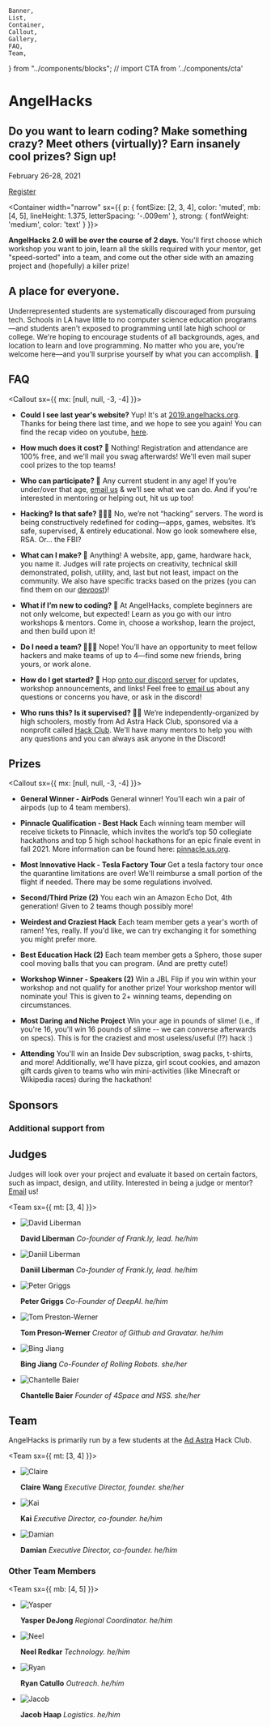 	Banner,
	List,
	Container,
	Callout,
	Gallery,
	FAQ,
	Team,
} from "../components/blocks";
// import CTA from '../components/cta'

<Banner>


# AngelHacks

## Do you want to learn coding? Make something crazy? Meet others (virtually)? Earn insanely cool prizes? Sign up!

February 26-28, 2021

[Register](https://www.angelhacks.org/register)

</Banner>


<Container
width="narrow"
sx={{
    p: {
      fontSize: [2, 3, 4],
      color: 'muted',
      mb: [4, 5],
      lineHeight: 1.375,
      letterSpacing: '-.009em'
    },
    strong: {
      fontWeight: 'medium',
      color: 'text'
    }
  }}>


**AngelHacks 2.0 will be over the course of 2 days.**
You'll first choose which workshop you want to join, learn all the skills required with your mentor, get "speed-sorted" into a team, and come out the other side with an amazing project and (hopefully) a killer prize!

</Container>


<Gallery>


<Photo
	showAlt
	alt="Sticker Exchange!"
	src="https://angelhacks.org/static/venue/stickexchange.jpg"
/>
<Photo
	showAlt
	alt="Students build projects in groups"
	src="https://lh3.googleusercontent.com/OhKms3fdlopgcSVkKfzzwWyTR9iehbYTV53hU3gNBACz9GCodbyFLRYrNecnJ0R2SkutT-wZbTWCljW7E20CD9XCYek4A_oV06UA5NFZQDeIYsUJ-53ZAC7Yno5D7wu5Fald13yXn1gKcpJWx0d0eZkQx52-6Hh8Ffb8kyfaF1E7f53EAl01Lo30q1BeIFT-JOkBjmXh3VTRfCPcvDF4AUsWwjdKkKM17Yw0BZE0VKIherAXXiwpj_EeZXs9ZEWORzXqxggW_v_wylzlmPchUEBaaMEqAGYuVGzNiBpLdXNrws7P1R8rQKAmeTSQ_JkZLuONP9-IPcczxvGoiHzK_pjr1qJGwJcn4VAawFnXDDEr7Qf89xmVwUFXhQhlpBMD0ZjSdiXySMxs5v14-dBDVbW3HKntxagquQ7ZBV9TIm__r9pHpMKwDhMFKqGQvs7uQeij3DhrZyPNf2c4pCZ2kZu3MtGmJSrCWitdWpzAHRBeW6FzdQ0TTwpjqPj7UEKia1P8VZNmwZ3acz6sFsD-tm7j7761KJyTMtxemxpgO1PkewAs7GSySrU2icAmXf3eXqtdhoRe670xUKszTkM750-uNpWFRdsyj1Lg70cgpC3oqb73JEg7H3EiVVnLLKsZ1g5Z8fGYk0BYuTEX4cWE87AQXx7g6M6Tbjdxh-eXtKvGLdQpwWDyP6S3SViPPKCMCLRCNdOEWzxeaVZMYutoGAnZwwvJ2vQtlAPTc1lDQUbpTBSqKQ=w1910-h1432-no"
/>

<Box variant="card">


## A place for everyone.

Underrepresented students are systematically discouraged from pursuing tech. Schools in LA have little to no computer science education programs—and students aren't exposed to programming until late high school or college. We're hoping to encourage students of all backgrounds, ages, and location to learn and love programming. No matter who you are, you’re welcome here—and you’ll surprise yourself by what you can accomplish. 💛

</Box>


<Photo
	showAlt
	alt="Student's presented their ideas to the crowd"
	src="https://lh3.googleusercontent.com/zofpd6vj_x_W0gcp1QELEMcOdBbS5vaeb1E3-rbMogsqzo57HMJ0o63vlyA7Q9I5N6F94wHuK7I8JJYRShajPd56XZyclGZQWsUAOUGn-76JiYEfDf_DEgo_wMCn2tp5IwmkOc4bYpXcEJTlBuVf1qBjvxL3e8bmQNvUV6NLIYFqudfHISiHR1K8ssaTBtB3l48dSxND6qFsx7wMbk-J20MYfaV6vTKJYW8wQ-WdQzlYwMhdZMwXkmftgXz9sjyQw0S0tZ8wSCNMOQqwIbeYCSi6z6uNgW-Ur41FBPaFE0m-u6EjRW0vNqiosla0fMfmwq4xEIIDK2RJ184JSJyC7zrx890jZDL5QyS4X_4lbld40nmUuTriAR-8o6XAgEgly6uQENmJDyTd2CCmnuzZZwv6bBg7UhY9lLwv0lpmdzHiN5CCf7xbrjcChGwjgUcJ6edutstLbVjWj_hpZtF-ETDzi9HBlGrbJ8NJLolbhNy9vjBNV_WXH9JK3jXemr7vhwNcKxRahBOtAhKWIpoZWi2LvwrArpfL2VBT47Zj5fr-mG0w5ckT6bqPp9pnTcZqJSA4L1BZ_uIfP4PrjCifZwITnnCZ2ng1OIKMRpjo-bcboRksNRHa3GTaVrbq9Hl6SdnIimc1tSxRwGT8Omh8QK-DMoQvW95-xqM6T3k8PJd_ifdEkcyndql1N0_-5KHnSi47dmSH3VwurNkAyFqXv9PMafxPMKmQKzCiy6s_Yq-MtsoeZA=w1910-h1432-no"
/>

</Gallery>


<Container>


## FAQ

<Callout sx={{ mx: [null, null, -3, -4] }}>
<FAQ>


-   **Could I see last year's website?**
    Yup! It's at [2019.angelhacks.org](https://2019.angelhacks.org). Thanks for being there last time, and we hope to see you again! You can find the recap video on youtube, [here](https://www.youtube.com/watch?v=rv_UycMxEsQ).

-   **How much does it cost? 💸**
    Nothing! Registration and attendance are 100% free, and we'll mail you swag afterwards! We'll even mail super cool prizes to the top teams!

-   **Who can participate? 🔭**
    Any current student in any age! If you’re under/over that age, [email us](mailto:hello@angelhacks.org) & we’ll see what we can do. And if you're interested in mentoring or helping out, hit us up too!

-   **Hacking‽ Is that safe? 👨🏿‍💻**
    No, we’re not “hacking” servers. The word is being constructively redefined for coding—apps, games, websites. It’s safe, supervised, & entirely educational. Now go look somewhere else, RSA. Or... the FBI? 

-   **What can I make? 🤖**
    Anything! A website, app, game, hardware hack, you name it. Judges will rate projects on creativity, technical skill demonstrated, polish, utility, and, last but not least, impact on the community. We also have specific tracks based on the prizes (you can find them on our [devpost](http://angelhacks-2.devpost.com/))!

-   **What if I’m new to coding? 👾**
    At AngelHacks, complete beginners are not only welcome, but expected! Learn as you go with our intro workshops & mentors. Come in, choose a workshop, learn the project, and then build upon it! 

-   **Do I need a team? 👨‍👧‍👧**
    Nope! You’ll have an opportunity to meet fellow hackers and make teams of up to 4—find some new friends, bring yours, or work alone.

-   **How do I get started? 🧳**
    Hop [onto our discord server](https://discord.gg/t29JHWGkmw) for updates, workshop announcements, and links! Feel free to [email us](mailto:hello@angelhacks.org) about any questions or concerns you have, or ask in the discord!

-   **Who runs this? Is it supervised? 👨‍🏫**
    We’re independently-organized by high schoolers, mostly from Ad Astra Hack Club, sponsored via a nonprofit called [Hack Club](https://hackclub.com/). We'll have many mentors to help you with any questions and you can always ask anyone in the Discord!

</FAQ>
</Callout>

## Prizes

<Callout sx={{ mx: [null, null, -3, -4] }}>
<FAQ>



-   **General Winner - AirPods**
    General winner! You'll each win a pair of airpods (up to 4 team members).

-   **Pinnacle Qualification - Best Hack**
    Each winning team member will receive tickets to Pinnacle, which invites the world’s top 50 collegiate hackathons and top 5 high school hackathons for an epic finale event in fall 2021. More information can be found here: [pinnacle.us.org](https://pinnacle.us.org).

-   **Most Innovative Hack - Tesla Factory Tour**
    Get a tesla factory tour once the quarantine limitations are over! We'll reimburse a small portion of the flight if needed. There may be some regulations involved.

-   **Second/Third Prize (2)**
    You each win an Amazon Echo Dot, 4th generation! Given to 2 teams though possibly more!

-   **Weirdest and Craziest Hack**
    Each team member gets a year's worth of ramen! Yes, really. If you'd like, we can try exchanging it for something you might prefer more.

-   **Best Education Hack (2)**
    Each team member gets a Sphero, those super cool moving balls that you can program. (And are pretty cute!)
 
-   **Workshop Winner - Speakers (2)**
    Win a JBL Flip if you win within your workshop and not qualify for another prize! Your workshop mentor will nominate you! This is given to 2+ winning teams, depending on circumstances. 

-   **Most Daring and Niche Project**
    Win your age in pounds of slime! (i.e., if you're 16, you'll win 16 pounds of slime -- we can converse afterwards on specs). This is for the craziest and most useless/useful (!?) hack :)

-   **Attending**
    You'll win an Inside Dev subscription, swag packs, t-shirts, and more! Additionally, we'll have pizza, girl scout cookies, and amazon gift cards given to teams who win mini-activities (like Minecraft or Wikipedia races) during the hackathon!

</FAQ>
</Callout>

## Sponsors

<Sponsors />

### Additional support from

<Sponsors section="additionalSupport" />

## Judges

Judges will look over your project and evaluate it based on certain factors, such as impact, design, and utility. Interested in being a judge or mentor? [Email](mailto:claire@angelhacks.org) us!

<Team sx={{ mt: [3, 4] }}>


-   ![David Liberman](https://angelhacks.org/static/profiles/david.png)

    **David Liberman** _Co-founder of Frank.ly, lead. he/him_

-   ![Daniil Liberman](https://angelhacks.org/static/profiles/daniil.png)

    **Daniil Liberman** _Co-founder of Frank.ly, lead. he/him_

-   ![Peter Griggs](https://angelhacks.org/static/profiles/peter.png)

    **Peter Griggs** _Co-Founder of DeepAI. he/him_

-   ![Tom Preston-Werner](https://angelhacks.org/static/profiles/tom.png)

    **Tom Preson-Werner** _Creator of Github and Gravatar. he/him_

-   ![Bing Jiang](https://angelhacks.org/static/profiles/bing.png)

    **Bing Jiang** _Co-Founder of Rolling Robots. she/her_

-   ![Chantelle Baier](https://angelhacks.org/static/profiles/chantelle.jpg)

    **Chantelle Baier** _Founder of 4Space and NSS. she/her_


</Team>


## Team

AngelHacks is primarily run by a few students at the [Ad Astra](https://www.adastraschool.org) Hack Club.

<Team sx={{ mt: [3, 4] }}>


-   ![Claire](https://angelhacks.org/static/profiles/claire.jpg)

    **Claire Wang** _Executive Director, founder. she/her_

-   ![Kai](https://angelhacks.org/static/profiles/kai.png)

    **Kai** _Executive Director, co-founder. he/him_

-   ![Damian](https://angelhacks.org/static/profiles/damian.jpg)

    **Damian** _Executive Director, co-founder. he/him_

</Team>


### Other Team Members

<Team sx={{ mb: [4, 5] }}>


-   ![Yasper](./static/profiles/yasper.jpg)

    **Yasper DeJong** _Regional Coordinator. he/him_

-   ![Neel](https://cdn.glitch.com/747f5921-6fdc-45db-8eaa-ac12523e0e6c%2Fneel.jpg?v=1566231402477)

    **Neel Redkar** _Technology. he/him_

-   ![Ryan](https://angelhacks.org/static/profiles/ryan.jpg)

    **Ryan Catullo** _Outreach. he/him_

-   ![Jacob](https://angelhacks.org/static/profiles/jacob.jpeg)

    **Jacob Haap** _Logistics. he/him_

</Team>


</Container>

